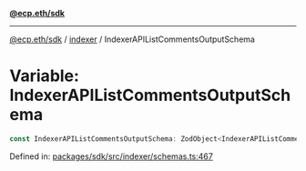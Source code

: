 [**@ecp.eth/sdk**](../../index.mdx)

***

[@ecp.eth/sdk](/sdk-reference/index.mdx) / [indexer](/sdk-reference/indexer/index.mdx) / IndexerAPIListCommentsOutputSchema

# Variable: IndexerAPIListCommentsOutputSchema

```ts
const IndexerAPIListCommentsOutputSchema: ZodObject<IndexerAPIListCommentsOutputSchemaType>;
```

Defined in: [packages/sdk/src/indexer/schemas.ts:467](https://github.com/ecp-eth/comments-monorepo/blob/main/packages/sdk/src/indexer/schemas.ts#L467)
